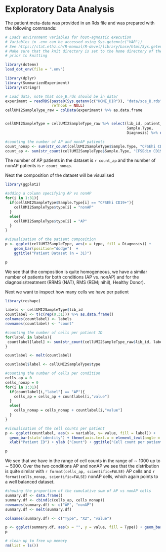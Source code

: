 # Exploratory Data Analysis

The patient meta-data was provided in an Rds file and was prepared with the following commands:
```r
# Loads environment variables for host-agnostic execution
# Variables in .env can be accessed using Sys.getenv(c("VAR"))
# See https://stat.ethz.ch/R-manual/R-devel/library/base/html/Sys.getenv.html
# Make sure that the knit directory is set to the home directory of the project
# prior to knitting

library(dotenv)
load_dot_env(file = ".env")

library(dplyr)
library(SummarizedExperiment)
library(stringr)

# Load data, note that sce_B.rds should be in data/
experiment = readRDS(paste0(Sys.getenv(c("HOME_DIR")), "data/sce_B.rds"),
                     refhook = NULL)
cellUMI2SampleType_raw = colData(experiment) %>% as.data.frame


cellUMI2SampleType = cellUMI2SampleType_raw %>% select(lib_id, patient_id,
                                                       Sample.Type,
                                                       Diagnosis) %>% unique()

#counting the number of AP and nonAP patients
count_nonap <- sum(str_count(cellUMI2SampleType$Sample.Type, "CFSEhi CD19+"))
count_ap <- sum(str_count(cellUMI2SampleType$Sample.Type, "CFSEdim CD19+"))
```

The number of AP patients in the dataset is `r count_ap` and the number of nonAP
patients is `r count_nonap`.

Next the composition of the dataset will be visualised

```r
library(ggplot2)

#adding a column specifying AP vs nonAP
for(i in 1:31){
  if(cellUMI2SampleType$Sample.Type[i] == "CFSEhi CD19+"){
    cellUMI2SampleType$type[i] = "nonAP"
  }
  else{
    cellUMI2SampleType$type[i] = "AP"
  }
}

#visualisation of the patient composition
p <- ggplot(cellUMI2SampleType, aes(x = type, fill = Diagnosis)) +
    geom_bar(position="dodge")  +
    ggtitle("Patient Dataset (n = 31)")

p
```

We see that the composition is quite homogeneous, we have a similar number of
patients for both conditions (AP vs. nonAP) and for the diagnosis/treatment
(RRMS (NAT), RMS (REM; nihil), Healthy Donor).

Next we want to inspect how many cells we have per patient

```r
library(reshape)

labels <- cellUMI2SampleType$lib_id
countlabel <- t(c(rep(0,31))) %>% as.data.frame()
colnames(countlabel) <- labels
rownames(countlabel) <- "count"

#counting the number of cells per patient ID
for(label in labels){
 countlabel[label] <- sum(str_count(cellUMI2SampleType_raw$lib_id, label))
}

countlabel <- melt(countlabel)

countlabel$label <- cellUMI2SampleType$type

#counting the number of cells per condition
cells_ap = 0
cells_nonap = 0
for(i in 1:31){
  if(countlabel[i,"label"] == "AP"){
    cells_ap = cells_ap + countlabel[i,"value"]
  }
  else{
    cells_nonap = cells_nonap + countlabel[i,"value"]
  }
}

#visualisation of the cell counts per patient
p <- ggplot(countlabel, aes(x = variable, y= value, fill = label)) +
  geom_bar(stat='identity') + theme(axis.text.x = element_text(angle = 90)) +
  xlab("Patient ID") + ylab ("Count") + ggtitle("Cell count per patient")

p
```

We see that we have in the range of cell counts in the range of $\sim$ 1000 up to $\sim$ 5000. Over the two conditions AP and nonAP we see that the distribution is quite similar with `r format(cells_ap, scientific=FALSE)` AP cells and `r format(cells_nonap, scientific=FALSE)` nonAP cells, which again points to a well balanced dataset.

```r
#showing the proportion of the cumulative sum of AP vs nonAP cells
summary.df <- data.frame()
summary.df <- cbind(c(cells_ap, cells_nonap))
rownames(summary.df) <- c("AP", "nonAP")
summary.df <- melt(summary.df)

colnames(summary.df) <- c("Type", "X2", "value")

p <- ggplot(summary.df, aes(x = "", y = value, fill = Type)) + geom_bar(stat = "identity") + xlab ("Cumsum of Cells") + ggtitle("Proportion of overall AP vs nonAP cells")
p
```

```r
# clean up to free up memory
rm(list = ls())
```

